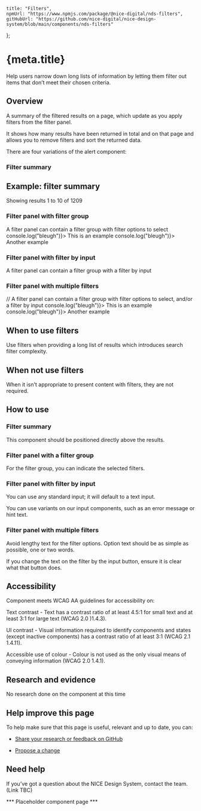 
	title: "Filters",
	npmUrl: "https://www.npmjs.com/package/@nice-digital/nds-filters",
	gitHubUrl: "https://github.com/nice-digital/nice-design-system/blob/main/components/nds-filters"
};

# {meta.title}

Help users narrow down long lists of information by letting them filter out items that don’t meet their chosen criteria.

## Overview

A summary of the filtered results on a page, which update as you apply filters from the filter panel.

It shows how many results have been returned in total and on that page and allows you to remove filters and sort the returned data.

There are four variations of the alert component:

### Filter summary

<Example>
<h2>Example: filter summary</h2>
<FilterSummary activeFilters={[
		{
			label: "Guidance"
		},
		{
			label: "Pathway"
		}
	]}>
	Showing results 1 to 10 of 1209
</FilterSummary>
</Example>

### Filter panel with filter group

<Example>
A filter panel can contain a filter group with filter options to select
<FilterPanel heading="A filter panel">
	<FilterGroup heading="Type">
		<FilterOption isSelected={true} value="This is an example" onChanged={()=>console.log("bleugh")}>
			This is an example
		</FilterOption>
		<FilterOption isSelected={false} value="Another example" onChanged={()=>console.log("bleugh")}>
			Another example
		</FilterOption>
	</FilterGroup>
</FilterPanel>
</Example>

### Filter panel with filter by input

<Example>
A filter panel can contain a filter group with a filter by input
<FilterPanel heading="A filter panel">
	<FilterByInput label="test" name="test">
	</FilterByInput>
</FilterPanel>
</Example>

### Filter panel with multiple filters

<Example>
// A filter panel can contain a filter group with filter options to select, and/or a filter by input
<FilterPanel heading="A filter panel">
	<FilterGroup heading="Type">
		<FilterOption isSelected={true} value="This is an example" onChanged={()=>console.log("bleugh")}>
			This is an example
		</FilterOption>
		<FilterOption isSelected={false} value="Another example" onChanged={()=>console.log("bleugh")}>
			Another example
		</FilterOption>
	</FilterGroup>
	<FilterByInput label="test" name="test">
	</FilterByInput>
</FilterPanel>
</Example>


## When to use filters

Use filters when providing a long list of results which introduces search filter complexity.

## When not use filters

When it isn't appropriate to present content with filters, they are not required.

## How to use

### Filter summary

This component should be positioned directly above the results.

### Filter panel with a filter group

For the filter group, you can indicate the selected filters.

### Filter panel with filter by input

You can use any standard input; it will default to a text input.

You can use variants on our input components, such as an error message or hint text.

### Filter panel with multiple filters

Avoid lengthy text for the filter options. Option text should be as simple as possible, one or two words.

If you change the text on the filter by the input button, ensure it is clear what that button does.

## Accessibility

Component meets WCAG AA guidelines for accessibility on:

Text contrast - Text has a contrast ratio of at least 4.5:1 for small text and at least 3:1 for large text (WCAG 2.0 )1.4.3).

UI contrast - Visual information required to identify components and states (except inactive components) has a contrast ratio of at least 3:1 (WCAG 2.1 1.4.11).

Accessible use of colour - Colour is not used as the only visual means of conveying information (WCAG 2.0 1.4.1).

## Research and evidence

No research done on the component at this time

## Help improve this page

To help make sure that this page is useful, relevant and up to date, you can:

-   [Share your research or feedback on GitHub](https://github.com/nice-digital/nice-design-system/discussions "https://github.com/nice-digital/nice-design-system/discussions")

-   [Propose a change](https://github.com/nice-digital/nice-design-system/discussions/categories/ideas "https://github.com/nice-digital/nice-design-system/discussions/categories/ideas")


## Need help

If you’ve got a question about the NICE Design System, contact the team. (Link TBC)

*** Placeholder component page ***

